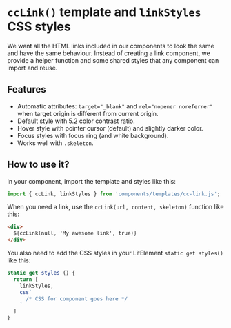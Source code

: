
# `ccLink()` template and `linkStyles` CSS styles

We want all the HTML links included in our components to look the same and have the same behaviour.
Instead of creating a link component, we provide a helper function and some shared styles that any component can import and reuse.

## Features

* Automatic attributes: `target="_blank"` and `rel="nopener noreferrer"` when target origin is different from current origin.
* Default style with 5.2 color contrast ratio.
* Hover style with pointer cursor (default) and slightly darker color.
* Focus styles with focus ring (and white background).
* Works well with `.skeleton`.

## How to use it?

In your component, import the template and styles like this:

```js
import { ccLink, linkStyles } from 'components/templates/cc-link.js';
```

When you need a link, use the `ccLink(url, content, skeleton)` function like this:

```html
<div>
  ${ccLink(null, 'My awesome link', true)}
</div>
```

You also need to add the CSS styles in your LitElement `static get styles()` like this:

```js
static get styles () {
  return [
    linkStyles,
    css`
      /* CSS for component goes here */
    `  
  ]
}
```
